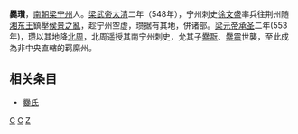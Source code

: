 {{unreferenced|time=2011-07-24T11:08:49+00:00}}
'''爨瓚'''，[[南朝|南朝]][[梁|梁]][[宁州|宁州]]人。[[梁武帝|梁武帝]][[太清|太清]]二年（548年），宁州刺史[[徐文盛|徐文盛]]率兵往荆州随[[湘东王|湘东王]]鎮壓[[侯景之亂|侯景之亂]]，趁宁州空虚，瓒据有其地，併诸部。[[梁元帝|梁元帝]][[承圣|承圣]]二年(553年)，瓒以其地降[[北周|北周]]，北周遥授其南宁州刺史，允其子[[爨翫|爨翫]]、[[爨震|爨震]]世襲，至此成為非中央直轄的羁縻州。
==相关条目==
*[[爨氏|爨氏]]
{{爨氏首領}}
[[分类:宁州人|C]]
[[分类:南梁|C]]
[[分类:爨姓|Z]]